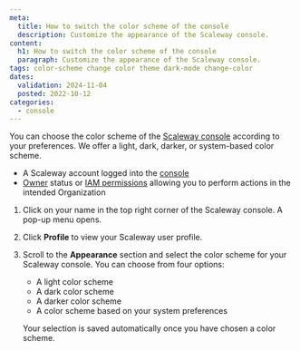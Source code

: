 ```yaml
---
meta:
  title: How to switch the color scheme of the console
  description: Customize the appearance of the Scaleway console.
content:
  h1: How to switch the color scheme of the console
  paragraph: Customize the appearance of the Scaleway console.
tags: color-scheme change color theme dark-mode change-color 
dates:
  validation: 2024-11-04
  posted: 2022-10-12
categories:
  - console
---
```


You can choose the color scheme of the [Scaleway console](/console/account/concepts/#console) according to your preferences. We offer a light, dark, darker, or system-based color scheme.

<Macro id="requirements" />

- A Scaleway account logged into the [console](https://console.scaleway.com)
- [Owner](/identity-and-access-management/iam/concepts/#owner) status or [IAM permissions](/identity-and-access-management/iam/concepts/#permission) allowing you to perform actions in the intended Organization

1. Click on your name in the top right corner of the Scaleway console. A pop-up menu opens.

2. Click **Profile** to view your Scaleway user profile.

3. Scroll to the **Appearance** section and select the color scheme for your Scaleway console. You can choose from four options:
    * A light color scheme
    * A dark color scheme
    * A darker color scheme
    * A color scheme based on your system preferences

    <Message type="note">

    Your selection is saved automatically once you have chosen a color scheme.

    </Message>
